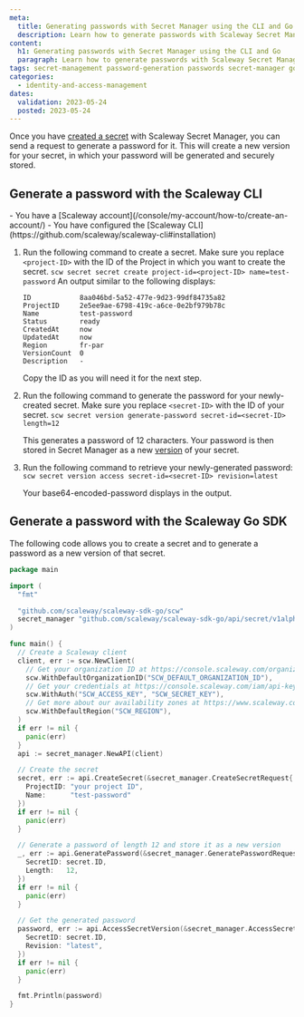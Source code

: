 ```yaml
---
meta:
  title: Generating passwords with Secret Manager using the CLI and Go
  description: Learn how to generate passwords with Scaleway Secret Manager using the CLI and Go
content:
  h1: Generating passwords with Secret Manager using the CLI and Go
  paragraph: Learn how to generate passwords with Scaleway Secret Manager using the CLI and Go
tags: secret-management password-generation passwords secret-manager go sdk cli
categories:
  - identity-and-access-management
dates:
  validation: 2023-05-24
  posted: 2023-05-24
---
```


Once you have [created a secret](/identity-and-access-management/secret-manager/how-to/create-secret/) with Scaleway Secret Manager, you can send a request to generate a password for it. This will create a new version for your secret, in which your password will be generated and securely stored.

## Generate a password with the Scaleway CLI

<Macro id="iam-requirements" />

<Message type="requirement">
- You have a [Scaleway account](/console/my-account/how-to/create-an-account/)
- You have configured the [Scaleway CLI](https://github.com/scaleway/scaleway-cli#installation)
</Message>


1. Run the following command to create a secret. Make sure you replace `<project-ID>` with the ID of the Project in which you want to create the secret.
        ```
        scw secret secret create project-id=<project-ID> name=test-password
        ```
    An output similar to the following displays:
      ```
      ID            8aa046bd-5a52-477e-9d23-99df84735a82
      ProjectID     2e5ee9ae-6798-419c-a6ce-0e2bf979b78c
      Name          test-password
      Status        ready
      CreatedAt     now
      UpdatedAt     now
      Region        fr-par
      VersionCount  0
      Description   -
      ```
    Copy the ID as you will need it for the next step.

2. Run the following command to generate the password for your newly-created secret. Make sure you replace `<secret-ID>` with the ID of your secret.
        ```
        scw secret version generate-password secret-id=<secret-ID> length=12
        ```

    This generates a password of 12 characters. Your password is then stored in Secret Manager as a new [version](/identity-and-access-management/secret-manager/concepts/#version) of your secret.

3. Run the following command to retrieve your newly-generated password:
        ```
        scw secret version access secret-id=<secret-ID> revision=latest
        ```

    Your base64-encoded-password displays in the output.

##  Generate a password with the Scaleway Go SDK

<Macro id="iam-requirements" />

The following code allows you to create a secret and to generate a password as a new version of that secret.

```go
package main

import (
  "fmt"

  "github.com/scaleway/scaleway-sdk-go/scw"
  secret_manager "github.com/scaleway/scaleway-sdk-go/api/secret/v1alpha1"
)

func main() {
  // Create a Scaleway client
  client, err := scw.NewClient(
    // Get your organization ID at https://console.scaleway.com/organization/settings
    scw.WithDefaultOrganizationID("SCW_DEFAULT_ORGANIZATION_ID"),
    // Get your credentials at https://console.scaleway.com/iam/api-keys
    scw.WithAuth("SCW_ACCESS_KEY", "SCW_SECRET_KEY"),
    // Get more about our availability zones at https://www.scaleway.com/en/docs/console/my-account/reference-content/products-availability/
    scw.WithDefaultRegion("SCW_REGION"),
  )
  if err != nil {
    panic(err)
  }
  api := secret_manager.NewAPI(client)

  // Create the secret
  secret, err := api.CreateSecret(&secret_manager.CreateSecretRequest{
    ProjectID: "your project ID",
    Name:      "test-password"
  })
  if err != nil {
    panic(err)
  }

  // Generate a password of length 12 and store it as a new version
  _, err := api.GeneratePassword(&secret_manager.GeneratePasswordRequest{
    SecretID: secret.ID,
    Length:   12,
  })
  if err != nil {
    panic(err)
  }

  // Get the generated password
  password, err := api.AccessSecretVersion(&secret_manager.AccessSecretVersionRequest{
    SecretID: secret.ID,
    Revision: "latest",
  })
  if err != nil {
    panic(err)
  }

  fmt.Println(password)
}
```
